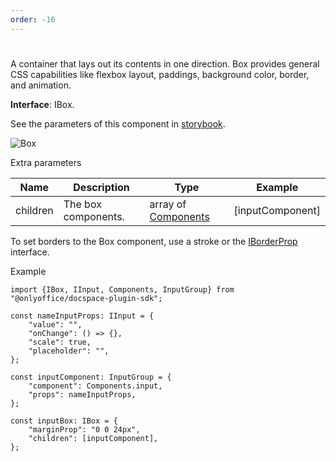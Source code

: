 ```yaml
---
order: -16
---
```

# [](/docspace/pluginssdk/codingplugin/plugincomponents)

A container that lays out its contents in one direction. Box provides general CSS capabilities like flexbox layout, paddings, background color, border, and animation.

**Interface**: IBox.

See the parameters of this component in [storybook](https://storybook.onlyoffice.io/?path=/docs/components-box--docs).

![Box](/content/img/docspace/box.png)

Extra parameters

| Name     | Description         | Type                                                                                | Example           |
| -------- | ------------------- | ----------------------------------------------------------------------------------- | ----------------- |
| children | The box components. | array of [Components](/docspace/pluginssdk/codingplugin/plugincomponents/component) | \[inputComponent] |

To set borders to the Box component, use a stroke or the [IBorderProp](https://github.com/ONLYOFFICE/docspace-plugin-sdk/blob/master/src/interfaces/components/IBox.ts) interface.

Example

```
import {IBox, IInput, Components, InputGroup} from "@onlyoffice/docspace-plugin-sdk";

const nameInputProps: IInput = {
    "value": "",
    "onChange": () => {},
    "scale": true,
    "placeholder": "",
};

const inputComponent: InputGroup = {
    "component": Components.input,
    "props": nameInputProps,
};

const inputBox: IBox = {
    "marginProp": "0 0 24px",
    "children": [inputComponent],
};
```

